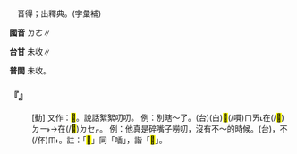 
=={{ruby|<mark>&#xf95a1;</mark>|ㄉㄜ}}==

　音得；出釋典。(字彙補)

'''國音''' <rt>ㄉㄜ</rt>∥

'''台甘''' 未收∥

'''普閩''' 未收。

    

==='''『{{ruby|<mark>&#xf95a1;</mark>|ㄉㄜ}}{{ruby|啵|ㄅㄛ}}』'''===
: [動] 又作：<mark>&#xf95a1;</mark>{{ruby|吧|ㄅㄚ}}。說話絮絮叨叨。 例：別瞎～了。(台)(白)<mark>&#xffb49;</mark>(/嘪)<rt>ㄇㄞ˪</rt>在(/<mark>&#xf9853;</mark>)<rt>ㄉㄧ˫</rt>→在(/<mark>&#xf9549;</mark>)<rt>ㄉㆤㆷ</rt>{{ruby|囉|ㄌㄜ}}{{ruby|囉|ㄌㄜ}}{{ruby|黐|ㄊㄧ}}。 例：他真是碎嘴子嘮叨，沒有不～的時候。(台){{ruby|伊|ㄧ}}{{ruby|一|ㄐㄧㆵ ͘}}{{ruby|日|ㄌㄧㆵ ͘}}{{ruby|一|ㄐㄧㆵ ͘}}{{ruby|枝|ㄍㄧ}}{{ruby|嘴|ㄘㄨㄧ˪}}{{ruby|<mark>&#xffb61;</mark>|ㄘㄚㆴ}}{{ruby|<mark>&#xffb61;</mark>|ㄘㄚㆴ}}{{ruby|念|ㄌㄧㆰ˫}}，{{ruby|囉|ㄌㄜ}}{{ruby|囉|ㄌㄜ}}{{ruby|黐|ㄊㄧ}}不(/伓)<rt>ㆬ˫</rt>{{ruby|識|ㄅㄚㆵ/ㆠㄚㆵ}}{{ruby|一|ㄐㄧㆵ ͘}}{{ruby|時|ㄒㄧˊ}}{{ruby|仔|ㄚ}}{{ruby|恬|ㄉㄧㆰ˫}}{{ruby|恬|ㄉㄧㆰ˫}}。註：「<mark>&#xffb61;</mark>」同「喢」，諧「<mark>&#xffaed;</mark>」。
    
